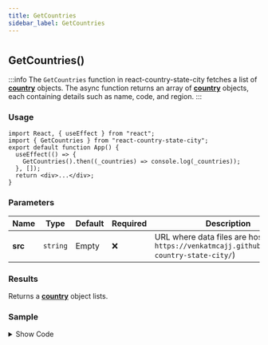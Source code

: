 ```yaml
---
title: GetCountries
sidebar_label: GetCountries
---
```

#
## GetCountries()


:::info
The `GetCountries` function in react-country-state-city fetches a list of [**country**](/docs/types/country) objects. The async function returns an array of [**country**](/docs/types/country) objects, each containing details such as name, code, and region.
:::

### Usage

```tsx
import React, { useEffect } from "react";
import { GetCountries } from "react-country-state-city";
export default function App() {
  useEffect(() => {
    GetCountries().then((_countries) => console.log(_countries));
  }, []);
  return <div>...</div>;
}
```

### Parameters

| Name    | Type     | Default | Required | Description                                                                                       |
| ------- | -------- | ------- | -------- | ------------------------------------------------------------------------------------------------- |
| **src** | `string` | Empty   | ❌       | URL where data files are hosted (e.g., `https://venkatmcajj.github.io/react-country-state-city/`) |

### Results

Returns a [**country**](/docs/types/country) object lists.

### Sample
<details>
  <summary>Show Code</summary>
```tsx
  import React, { useState, useEffect } from "react";
  import { GetCountries } from "react-country-state-city";
  export default function App() {
      const [countriesList, setCountriesList] = useState([]);
      const [country, setCountry] = useState(null);
      useEffect(() => {
        GetCountries().then((result) => {
          setCountriesList(result);
        });
      }, []);
      return (
          <div>
              <h3>
                  Country
              </h3>
              <select
                  onChange={(e) => setCountry(e.target.value)}
                  value={country}>
                  <option value={""}>-- Select Country --</option>
                  {countriesList.map((_country) => (
                      <option key={country.id} value={country.id}>
                          {country.name}
                      </option>
                  ))}
              </select>
          </div>
      );
  }
```
</details>
<Countrysample />